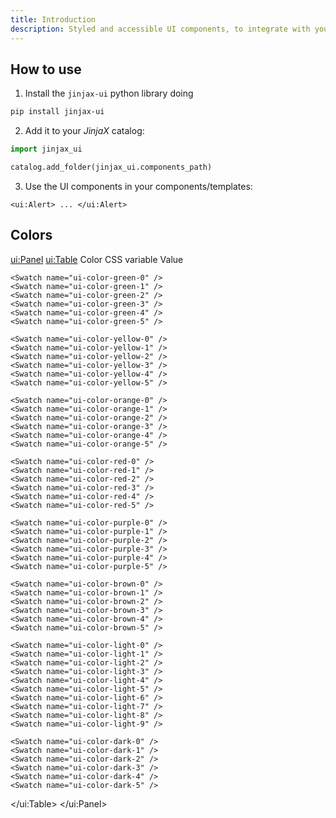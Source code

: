 ```yaml
---
title: Introduction
description: Styled and accessible UI components, to integrate with your JinjaX projects.
---
```


## How to use

1. Install the `jinjax-ui` python library doing

  ```bash
  pip install jinjax-ui
  ```

2. Add it to your *JinjaX* catalog:

  ```python
  import jinjax_ui

  catalog.add_folder(jinjax_ui.components_path)
  ```

3. Use the UI components in your components/templates:

  ```html+jinja
  <ui:Alert> ... </ui:Alert>
  ```


## Colors

<ui:Panel>
  <ui:Table>
    <thead>
      <tr>
        <th>Color</th>
        <th>CSS variable</th>
        <th>Value</th>
      </tr>
    </thead>
    <Swatch name="ui-color-blue-0" />
    <Swatch name="ui-color-blue-1" />
    <Swatch name="ui-color-blue-2" />
    <Swatch name="ui-color-blue-3" />
    <Swatch name="ui-color-blue-4" />
    <Swatch name="ui-color-blue-5" />

    <Swatch name="ui-color-green-0" />
    <Swatch name="ui-color-green-1" />
    <Swatch name="ui-color-green-2" />
    <Swatch name="ui-color-green-3" />
    <Swatch name="ui-color-green-4" />
    <Swatch name="ui-color-green-5" />

    <Swatch name="ui-color-yellow-0" />
    <Swatch name="ui-color-yellow-1" />
    <Swatch name="ui-color-yellow-2" />
    <Swatch name="ui-color-yellow-3" />
    <Swatch name="ui-color-yellow-4" />
    <Swatch name="ui-color-yellow-5" />

    <Swatch name="ui-color-orange-0" />
    <Swatch name="ui-color-orange-1" />
    <Swatch name="ui-color-orange-2" />
    <Swatch name="ui-color-orange-3" />
    <Swatch name="ui-color-orange-4" />
    <Swatch name="ui-color-orange-5" />

    <Swatch name="ui-color-red-0" />
    <Swatch name="ui-color-red-1" />
    <Swatch name="ui-color-red-2" />
    <Swatch name="ui-color-red-3" />
    <Swatch name="ui-color-red-4" />
    <Swatch name="ui-color-red-5" />

    <Swatch name="ui-color-purple-0" />
    <Swatch name="ui-color-purple-1" />
    <Swatch name="ui-color-purple-2" />
    <Swatch name="ui-color-purple-3" />
    <Swatch name="ui-color-purple-4" />
    <Swatch name="ui-color-purple-5" />

    <Swatch name="ui-color-brown-0" />
    <Swatch name="ui-color-brown-1" />
    <Swatch name="ui-color-brown-2" />
    <Swatch name="ui-color-brown-3" />
    <Swatch name="ui-color-brown-4" />
    <Swatch name="ui-color-brown-5" />

    <Swatch name="ui-color-light-0" />
    <Swatch name="ui-color-light-1" />
    <Swatch name="ui-color-light-2" />
    <Swatch name="ui-color-light-3" />
    <Swatch name="ui-color-light-4" />
    <Swatch name="ui-color-light-5" />
    <Swatch name="ui-color-light-6" />
    <Swatch name="ui-color-light-7" />
    <Swatch name="ui-color-light-8" />
    <Swatch name="ui-color-light-9" />

    <Swatch name="ui-color-dark-0" />
    <Swatch name="ui-color-dark-1" />
    <Swatch name="ui-color-dark-2" />
    <Swatch name="ui-color-dark-3" />
    <Swatch name="ui-color-dark-4" />
    <Swatch name="ui-color-dark-5" />
  </ui:Table>
</ui:Panel>
